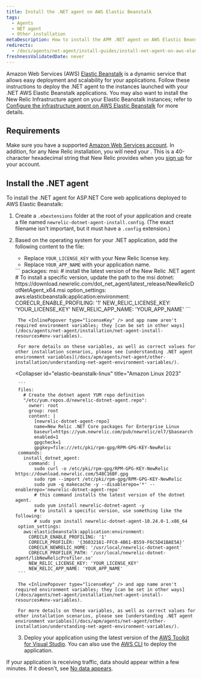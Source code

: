 ```yaml
---
title: Install the .NET agent on AWS Elastic Beanstalk
tags:
  - Agents
  - NET agent
  - Other installation
metaDescription: How to install the APM .NET agent on AWS Elastic Beanstalk.
redirects:
  - /docs/agents/net-agent/install-guides/install-net-agent-on-aws-elastic-beanstalk
freshnessValidatedDate: never
---
```


Amazon Web Services (AWS) [Elastic Beanstalk](https://aws.amazon.com/elasticbeanstalk) is a dynamic service that allows easy deployment and scalability for your applications. Follow these instructions to deploy the .NET agent to the instances launched with your .NET AWS Elastic Beanstalk applications. You may also want to install the New Relic Infrastructure agent on your Elastic Beanstalk instances; refer to [Configure the infrastructure agent on AWS Elastic Beanstalk](/docs/infrastructure/install-infrastructure-agent/config-management-tools/configure-infrastructure-agent-aws-elastic-beanstalk/) for more details.

## Requirements

Make sure you have a supported [Amazon Web Services account](http://aws.amazon.com/elasticbeanstalk/). In addition, for any New Relic installation, you will need your <InlinePopover type="licenseKey" />. This is a 40-character hexadecimal string that New Relic provides when you [sign up](http://newrelic.com/signup "Link opens in a new window") for your account.


## Install the .NET agent

To install the .NET agent for ASP.NET Core web applications deployed to AWS Elastic Beanstalk:

1. Create a `.ebextensions` folder at the root of your application and create a file named `newrelic-dotnet-agent-install.config`. (The exact filename isn't important, but it must have a `.config` extension.)

2. Based on the operating system for your .NET application, add the following content to the file:
    * Replace `YOUR_LICENSE_KEY` with your New Relic license key.
    * Replace `YOUR_APP_NAME` with your application name.

   <CollapserGroup>
     <Collapser
       id="elastic-beanstalk-windows"
       title="Windows"
     >
        ```
        packages:  
            msi:
              # install the latest version of the New Relic .NET agent
              # To install a specific version, update the path to the msi
              dotnet: https://download.newrelic.com/dot_net_agent/latest_release/NewRelicDotNetAgent_x64.msi
        option_settings:
            aws:elasticbeanstalk:application:environment:
              CORECLR_ENABLE_PROFILING: '1'
              NEW_RELIC_LICENSE_KEY: 'YOUR_LICENSE_KEY'
              NEW_RELIC_APP_NAME: 'YOUR_APP_NAME'
        ```

        The <InlinePopover type="licenseKey" /> and app name aren't required environment variables; they [can be set in other ways](/docs/agents/net-agent/installation/net-agent-install-resources#env-variables).

        For more details on these variables, as well as correct values for other installation scenarios, please see [understanding .NET agent environment variables](/docs/apm/agents/net-agent/other-installation/understanding-net-agent-environment-variables/).
     </Collapser>

     <Collapser
       id="elastic-beanstalk-linux"
       title="Amazon Linux 2023"
     >
        ```
        files:
          # Create the dotnet agent YUM repo definition
          "/etc/yum.repos.d/newrelic-dotnet-agent.repo":
            owner: root
            group: root
            content: |
              [newrelic-dotnet-agent-repo]
              name=New Relic .NET Core packages for Enterprise Linux
              baseurl=https://yum.newrelic.com/pub/newrelic/el7/$basearch
              enabled=1
              gpgcheck=1
              gpgkey=file:///etc/pki/rpm-gpg/RPM-GPG-KEY-NewRelic
        commands: 
          install_dotnet_agent:
            command: |
              sudo curl -o /etc/pki/rpm-gpg/RPM-GPG-KEY-NewRelic https://download.newrelic.com/548C16BF.gpg
              sudo rpm --import /etc/pki/rpm-gpg/RPM-GPG-KEY-NewRelic
              sudo yum -q makecache -y --disablerepo='*' --enablerepo='newrelic-dotnet-agent-repo'
              # this command installs the latest version of the dotnet agent.
              sudo yum install newrelic-dotnet-agent -y
              # to install a specific version, use something like the following:
              # sudo yum install newrelic-dotnet-agent-10.24.0-1.x86_64
        option_settings:
          aws:elasticbeanstalk:application:environment:
            CORECLR_ENABLE_PROFILING: '1'
            CORECLR_PROFILER: '{36032161-FFC0-4B61-B559-F6C5D41BAE5A}'
            CORECLR_NEWRELIC_HOME: '/usr/local/newrelic-dotnet-agent'
            CORECLR_PROFILER_PATH: '/usr/local/newrelic-dotnet-agent/libNewRelicProfiler.so'
            NEW_RELIC_LICENSE_KEY: 'YOUR_LICENSE_KEY'
            NEW_RELIC_APP_NAME: 'YOUR_APP_NAME'
        ```

        The <InlinePopover type="licenseKey" /> and app name aren't required environment variables; they [can be set in other ways](/docs/agents/net-agent/installation/net-agent-install-resources#env-variables).

        For more details on these variables, as well as correct values for other installation scenarios, please see [understanding .NET agent environment variables](/docs/apm/agents/net-agent/other-installation/understanding-net-agent-environment-variables/).
     </Collapser>
   </CollapserGroup>

   3. Deploy your application using the latest version of the [AWS Toolkit for Visual Studio](https://aws.amazon.com/visualstudio/). You can also use the [AWS CLI](https://docs.aws.amazon.com/cli/) to deploy the application.

If your application is receiving traffic, data should appear within a few minutes. If it doesn't, see [No data appears](/docs/agents/net-agent/troubleshooting/no-data-appears-net).

<InstallFeedback />

       
